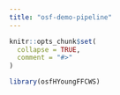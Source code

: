 ```yaml
---
title: "osf-demo-pipeline"
---
```


```r
knitr::opts_chunk$set(
  collapse = TRUE,
  comment = "#>"
)
```

```r
library(osfHYoungFFCWS)
```
